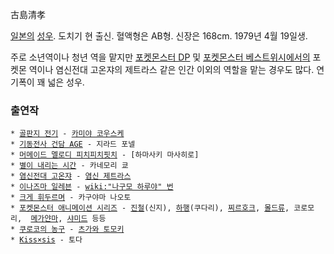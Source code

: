 古島清孝

[[일본]]의 [[성우]]. 도치기 현 출신. 혈액형은 AB형. 신장은 168cm. 1979년 4월 19일생.

주로 소년역이나 청년 역을 맡지만 [[포켓몬스터 DP]] 및 [[포켓몬스터 베스트위시]]에서의 포켓몬 역이나 염신전대 고온쟈의 제트라스 같은 인간 이외의 역할을 맡는 경우도 많다. 연기폭이 꽤 넓은 성우.

=== 출연작 ===
 * [[골판지 전기]] - [[카미야 코우스케]]
 * [[기동전사 건담 AGE]] - 지라드 포넬
 * [[머메이드 멜로디 피치피치핏치]] - [하마사키 마사히로]
 * [[별이 내리는 시간]] - 카네모리 쿄
 * [[염신전대 고온쟈]] - [[염신 제트라스]]
 * [[이나즈마 일레븐]] - [[wiki:"나구모 하루야" 번]]
 * [[크게 휘두르며]] - 카구야마 나오토
 * [[포켓몬스터 애니메이션 시리즈]] - [[진철]](신지), [[하행]](쿠다리), [[찌르호크]], [[몰드류]], 코로모리,  [[메가얀마]], [[샤미드]] 등등
 * [[쿠로코의 농구]] - [[츠가와 토모키]]
 * [[Kiss×sis]] - 토다
